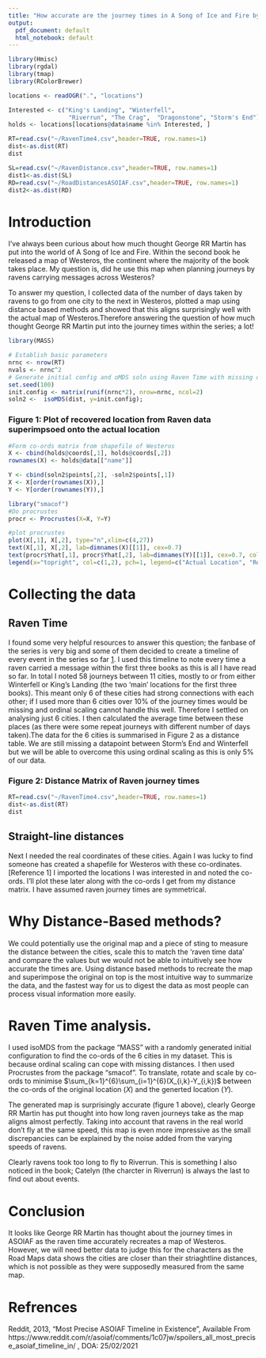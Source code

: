 ---
title: "How accurate are the journey times in A Song of Ice and Fire by George R.R. Martin?"
output:
  pdf_document: default
  html_notebook: default
---
```{r include=FALSE}
library(Hmisc)
library(rgdal)
library(tmap)
library(RColorBrewer)

locations <- readOGR(".", "locations")

Interested <- c("King's Landing", "Winterfell",
                 "Riverrun", "The Crag",  "Dragonstone", "Storm's End")
holds <- locations[locations@data$name %in% Interested, ]
```

```{r include=FALSE}
RT=read.csv("~/RavenTime4.csv",header=TRUE, row.names=1)
dist<-as.dist(RT)
dist
```

```{r include=FALSE}
SL=read.csv("~/RavenDistance.csv",header=TRUE, row.names=1)
dist1<-as.dist(SL)
RD=read.csv("~/RoadDistancesASOIAF.csv",header=TRUE, row.names=1)
dist2<-as.dist(RD)
```

# Introduction

I've always been curious about how much thought George RR Martin has put into the world of A Song of Ice and Fire. Within the second book he released a map of Westeros, the continent where the majority of the book takes place. My question is, did he use this map when planning journeys by ravens carrying messages across Westeros?

To answer my question, I collected data of the number of days taken by ravens to go from one city to the next in Westeros, plotted a map using distance based methods and showed that this aligns surprisingly well with the actual map of Westeros.Therefore answering the question of how much thought George RR Martin put into the journey times within the series; a lot!

```{r warning=FALSE, include=FALSE}
library(MASS)

# Establish basic parameters
nrnc <- nrow(RT)
nvals <- nrnc^2
# Generate initial config and oMDS soln using Raven Time with missing data
set.seed(100)
init.config <- matrix(runif(nrnc*2), nrow=nrnc, ncol=2)
soln2 <-  isoMDS(dist, y=init.config);
```

### Figure 1: Plot of recovered location from Raven data superimpsoed onto the actual location

```{r echo=FALSE, message=FALSE, warning=FALSE}
#Form co-ords matrix from shapefile of Westeros
X <- cbind(holds@coords[,1], holds@coords[,2])
rownames(X) <- holds@data[["name"]]

Y <- cbind(soln2$points[,2], -soln2$points[,1])
X <- X[order(rownames(X)),]
Y <- Y[order(rownames(Y)),]

library("smacof")
#Do procrustes
procr <- Procrustes(X=X, Y=Y)

#plot procrustes
plot(X[,1], X[,2], type="n",xlim=c(4,27))
text(X[,1], X[,2], lab=dimnames(X)[[1]], cex=0.7)
text(procr$Yhat[,1], procr$Yhat[,2], lab=dimnames(Y)[[1]], cex=0.7, col=2)
legend(x="topright", col=c(1,2), pch=1, legend=c("Actual Location", "Recovered"))
```

# Collecting the data

## Raven Time
I found some very helpful resources to answer this question; the fanbase of the series is very big and some of them decided to create a timeline of every event in the series so far [1]. I used this timeline to note every time a raven carried a message within the first three books as this is all I have read so far. In total I noted 58 journeys between 11 cities, mostly to or from either Winterfell or King's Landing (the two 'main' locations for the first three books). This meant only 6 of these cities had strong connections with each other; if I used more than 6 cities over 10% of the journey times would be missing and ordinal scaling cannot handle this well. Therefore I settled on analysing just 6 cities. I then calculated the average time between these places (as there were some repeat journeys with different number of days taken).The data for the 6 cities is summarised in Figure 2 as a distance table. We are still missing a datapoint between Storm's End and Winterfell but we will be able to overcome this using ordinal scaling as this is only 5% of our data.

### Figure 2: Distance Matrix of Raven journey times
```{r echo=FALSE, fig.cap="Raven Jounrey Time"}
RT=read.csv("~/RavenTime4.csv",header=TRUE, row.names=1)
dist<-as.dist(RT)
dist
```

## Straight-line distances
Next I needed the real coordinates of these cities. Again I was lucky to find someone has created a shapefile for Westeros with these co-ordinates.[Reference 1] I imported the locations I was interested in and noted the co-ords. I'll plot these later along with the co-ords I get from my distance matrix. I have assumed raven journey times are symmetrical.

# Why Distance-Based methods?

We could potentially use the original map and a piece of sting to measure the distance between the cities, scale this to match the 'raven time data' and compare the values but we would not be able to intuitively see how accurate the times are. Using distance based methods to recreate the map and superimpose the original on top is the most intuitive way to summarize the data, and the fastest way for us to digest the data as most people can process visual information more easily.


# Raven Time analysis.

I used isoMDS from the package "MASS" with a randomly generated initial configuration to find the co-ords of the 6 cities in my dataset. This is because ordinal scaling can cope with missing distances. I then used Procrustes from the package "smacof". To translate, rotate and scale by co-ords to minimise $\sum_{k=1}^{6}\sum_{i=1}^{6}(X_{i,k}-Y_{i,k})$ between the co-ords of the original location ($X$) and the generted location ($Y$).

The generated map is surprisingly accurate (figure 1 above), clearly George RR Martin has put thought into how long raven journeys take as the map aligns almost perfectly. Taking into account that ravens in the real world don't fly at the same speed, this map is even more impressive as the small discrepancies can be explained by the noise added from the varying speeds of ravens. 

Clearly ravens took too long to fly to Riverrun. This is something I also noticed in the book; Catelyn (the charcter in Riverrun) is always the last to find out about events.

# Conclusion

It looks like George RR Martin has thought about the journey times in ASOIAF as the raven time accurately recreates a map of Westeros. However, we will need better data to judge this for the characters as the Road Maps data shows the cities are closer than their striaghtline distances, which is not possible as they were supposedly measured from the same map.
 
# Refrences

[1]:

Reddit, 2013, "Most Precise ASOIAF Timeline in Existence", Available From https://www.reddit.com/r/asoiaf/comments/1c07jw/spoilers_all_most_precise_asoiaf_timeline_in/ , DOA: 25/02/2021
